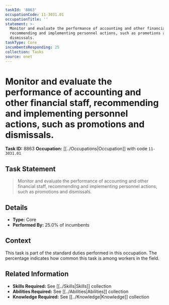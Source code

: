 ```yaml
---
taskId: '8863'
occupationCode: 11-3031.01
occupationTitle: ''
statement: >-
  Monitor and evaluate the performance of accounting and other financial staff,
  recommending and implementing personnel actions, such as promotions and
  dismissals.
taskType: Core
incumbentsResponding: 25
collection: Tasks
source: onet
---
```

# Monitor and evaluate the performance of accounting and other financial staff, recommending and implementing personnel actions, such as promotions and dismissals.

**Task ID:** 8863
**Occupation:** [[../Occupations|Occupation]] with code `11-3031.01`

## Task Statement

> Monitor and evaluate the performance of accounting and other financial staff, recommending and implementing personnel actions, such as promotions and dismissals.

## Details

- **Type:** Core
- **Performed By:** 25.0% of incumbents

## Context

This task is part of the standard duties performed in this occupation. The percentage indicates how common this task is among workers in the field.

## Related Information

- **Skills Required:** See [[../Skills|Skills]] collection
- **Abilities Required:** See [[../Abilities|Abilities]] collection
- **Knowledge Required:** See [[../Knowledge|Knowledge]] collection
